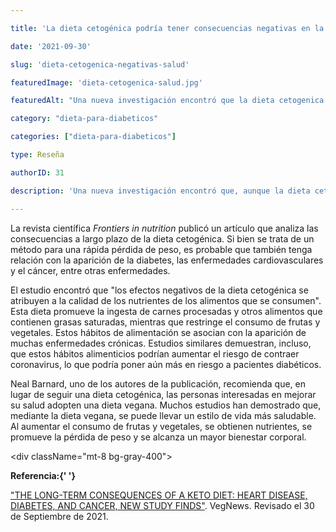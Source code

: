 ```yaml
---

title: 'La dieta cetogénica podría tener consecuencias negativas en la salud'

date: '2021-09-30'

slug: 'dieta-cetogenica-negativas-salud'

featuredImage: 'dieta-cetogenica-salud.jpg'

featuredAlt: "Una nueva investigación encontró que la dieta cetogenica puede incidir en la aparición de enfermedades"

category: "dieta-para-diabeticos"

categories: ["dieta-para-diabeticos"]

type: Reseña

authorID: 31

description: 'Una nueva investigación encontró que, aunque la dieta cetogénica favorece una pérdida rápida de peso, también puede incidir en la aparición de enfermedades, como la diabetes.'

---
```





La revista científica _Frontiers in nutrition_ publicó un artículo que analiza las consecuencias a largo plazo de la dieta cetogénica. Si bien se trata de un método para una rápida pérdida de peso, es probable que también tenga relación con la aparición de la diabetes, las enfermedades cardiovasculares y el cáncer, entre otras enfermedades.

El estudio encontró que "los efectos negativos de la dieta cetogénica se atribuyen a la calidad de los nutrientes de los alimentos que se consumen". Esta dieta promueve la ingesta de carnes procesadas y otros alimentos que contienen grasas saturadas, mientras que restringe el consumo de frutas y vegetales. Estos hábitos de alimentación se asocian con la aparición de muchas enfermedades crónicas. Estudios similares demuestran, incluso, que estos hábitos alimenticios podrían aumentar el riesgo de contraer coronavirus, lo que podría poner aún más en riesgo a pacientes diabéticos.

Neal Barnard, uno de los autores de la publicación, recomienda que, en lugar de seguir una dieta cetogénica, las personas interesadas en mejorar su salud adopten una dieta vegana. Muchos estudios han demostrado que, mediante la dieta vegana, se puede llevar un estilo de vida más saludable. Al aumentar el consumo de frutas y vegetales, se obtienen nutrientes, se promueve la pérdida de peso y se alcanza un mayor bienestar corporal.

<div className="mt-8 bg-gray-400">


<b>Referencia:{' '}</b>

 <a href="https://vegnews.com/2021/9/keto-diet-heart-disease" rel="nofollow" target="_blank">"THE LONG-TERM CONSEQUENCES OF A KETO DIET: HEART DISEASE, DIABETES, AND CANCER, NEW STUDY FINDS"</a>. VegNews. Revisado el 30 de Septiembre de 2021.



  </div>